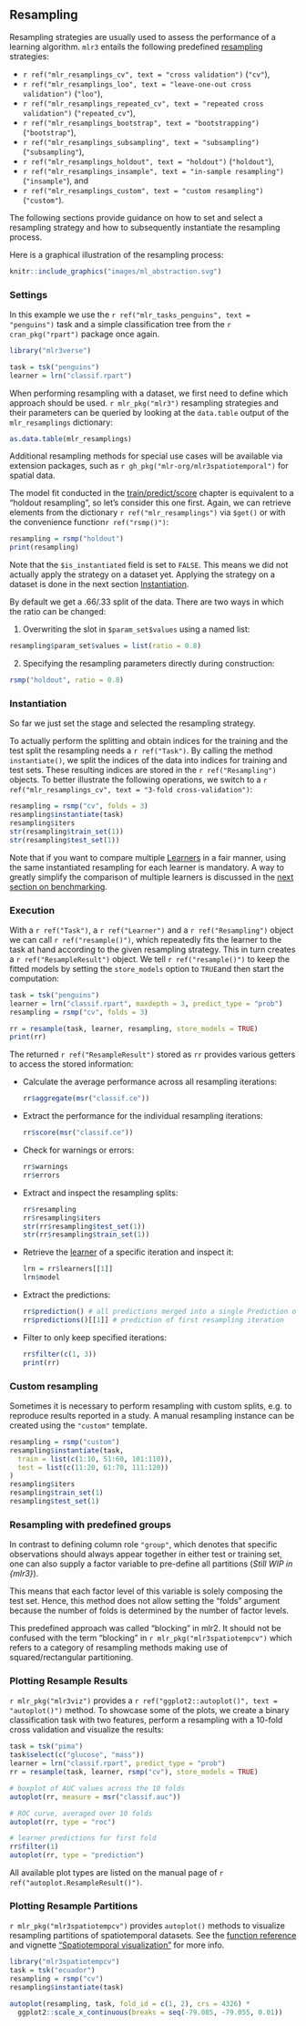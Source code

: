 ## Resampling {#resampling}

Resampling strategies are usually used to assess the performance of a learning algorithm.
`mlr3` entails the following predefined [resampling](#resampling) strategies:

- `r ref("mlr_resamplings_cv", text = "cross validation")` (`"cv"`),
- `r ref("mlr_resamplings_loo", text = "leave-one-out cross validation")` (`"loo"`),
- `r ref("mlr_resamplings_repeated_cv", text = "repeated cross validation")` (`"repeated_cv"`),
- `r ref("mlr_resamplings_bootstrap", text = "bootstrapping")` (`"bootstrap"`),
- `r ref("mlr_resamplings_subsampling", text = "subsampling")` (`"subsampling"`),
- `r ref("mlr_resamplings_holdout", text = "holdout")` (`"holdout"`),
- `r ref("mlr_resamplings_insample", text = "in-sample resampling")` (`"insample"`), and
- `r ref("mlr_resamplings_custom", text = "custom resampling")` (`"custom"`).

The following sections provide guidance on how to set and select a resampling strategy and how to subsequently instantiate the resampling process.

Here is a graphical illustration of the resampling process:

```r
knitr::include_graphics("images/ml_abstraction.svg")
```

### Settings {#resampling-settings}

In this example we use the `r ref("mlr_tasks_penguins", text = "penguins")` task and a simple classification tree from the `r cran_pkg("rpart")` package once again.

```r
library("mlr3verse")

task = tsk("penguins")
learner = lrn("classif.rpart")
```

When performing resampling with a dataset, we first need to define which approach should be used.
`r mlr_pkg("mlr3")` resampling strategies and their parameters can be queried by looking at the `data.table` output of the `mlr_resamplings` dictionary:

```r
as.data.table(mlr_resamplings)
```
Additional resampling methods for special use cases will be available via extension packages, such as `r gh_pkg("mlr-org/mlr3spatiotemporal")` for spatial data.

The model fit conducted in the [train/predict/score](#train-predict) chapter is equivalent to a "holdout resampling", so let's consider this one first.
Again, we can retrieve elements from the dictionary `r ref("mlr_resamplings")` via `$get()` or with the convenience function`r ref("rsmp()")`:

```r
resampling = rsmp("holdout")
print(resampling)
```

Note that the `$is_instantiated` field is set to `FALSE`.
This means we did not actually apply the strategy on a dataset yet.
Applying the strategy on a dataset is done in the next section [Instantiation](#resampling-inst).

By default we get a .66/.33 split of the data.
There are two ways in which the ratio can be changed:

1. Overwriting the slot in `$param_set$values` using a named list:

```r
resampling$param_set$values = list(ratio = 0.8)
```

2. Specifying the resampling parameters directly during construction:

```r
rsmp("holdout", ratio = 0.8)
```

### Instantiation {#resampling-inst}

So far we just set the stage and selected the resampling strategy.

To actually perform the splitting and obtain indices for the training and the test split the resampling needs a `r ref("Task")`.
By calling the method `instantiate()`, we split the indices of the data into indices for training and test sets.
These resulting indices are stored in the `r ref("Resampling")` objects.
To better illustrate the following operations, we switch to a `r ref("mlr_resamplings_cv", text = "3-fold cross-validation")`:

```r
resampling = rsmp("cv", folds = 3)
resampling$instantiate(task)
resampling$iters
str(resampling$train_set(1))
str(resampling$test_set(1))
```

Note that if you want to compare multiple [Learners](#learners) in a fair manner, using the same instantiated resampling for each learner is mandatory.
A way to greatly simplify the comparison of multiple learners is discussed in the [next section on benchmarking](#benchmarking).


### Execution {#resampling-exec}

With a `r ref("Task")`, a `r ref("Learner")` and a `r ref("Resampling")` object we can call `r ref("resample()")`, which repeatedly fits the learner to the task at hand according to the given resampling strategy.
This in turn creates a `r ref("ResampleResult")` object.
We tell `r ref("resample()")` to keep the fitted models by setting the `store_models` option to `TRUE`and then start the computation:

```r
task = tsk("penguins")
learner = lrn("classif.rpart", maxdepth = 3, predict_type = "prob")
resampling = rsmp("cv", folds = 3)

rr = resample(task, learner, resampling, store_models = TRUE)
print(rr)
```

The returned `r ref("ResampleResult")` stored as `rr` provides various getters to access the stored information:

- Calculate the average performance across all resampling iterations:

    ```r
    rr$aggregate(msr("classif.ce"))
    ```
- Extract the performance for the individual resampling iterations:

    ```r
    rr$score(msr("classif.ce"))
    ```
- Check for warnings or errors:

    ```r
    rr$warnings
    rr$errors
    ```
- Extract and inspect the resampling splits:

    ```r
    rr$resampling
    rr$resampling$iters
    str(rr$resampling$test_set(1))
    str(rr$resampling$train_set(1))
    ```
- Retrieve the [learner](#learners) of a specific iteration and inspect it:

    ```r
    lrn = rr$learners[[1]]
    lrn$model
    ```
- Extract the predictions:

    ```r
    rr$prediction() # all predictions merged into a single Prediction object
    rr$predictions()[[1]] # prediction of first resampling iteration
    ```
- Filter to only keep specified iterations:

    ```r
    rr$filter(c(1, 3))
    print(rr)
    ```

### Custom resampling {#resamp-custom}

Sometimes it is necessary to perform resampling with custom splits, e.g. to reproduce results reported in a study.
A manual resampling instance can be created using the `"custom"` template.

```r
resampling = rsmp("custom")
resampling$instantiate(task,
  train = list(c(1:10, 51:60, 101:110)),
  test = list(c(11:20, 61:70, 111:120))
)
resampling$iters
resampling$train_set(1)
resampling$test_set(1)
```

### Resampling with predefined groups

In contrast to defining column role `"group"`, which denotes that specific observations should always appear together in either test or training set, one can also supply a factor variable to pre-define all partitions (*Still WIP in {mlr3}*).

This means that each factor level of this variable is solely composing the test set.
Hence, this method does not allow setting the "folds" argument because the number of folds is determined by the number of factor levels.

This predefined approach was called "blocking" in mlr2.
It should not be confused with the term "blocking" in `r mlr_pkg("mlr3spatiotempcv")` which refers to a category of resampling methods making use of squared/rectangular partitioning.

### Plotting Resample Results {#autoplot-resampleresult}

`r mlr_pkg("mlr3viz")` provides a `r ref("ggplot2::autoplot()", text = "autoplot()")` method.
To showcase some of the plots, we create a binary classification task with two features, perform a resampling with a 10-fold cross validation and visualize the results:

```r
task = tsk("pima")
task$select(c("glucose", "mass"))
learner = lrn("classif.rpart", predict_type = "prob")
rr = resample(task, learner, rsmp("cv"), store_models = TRUE)

# boxplot of AUC values across the 10 folds
autoplot(rr, measure = msr("classif.auc"))

# ROC curve, averaged over 10 folds
autoplot(rr, type = "roc")

# learner predictions for first fold
rr$filter(1)
autoplot(rr, type = "prediction")
```

All available plot types are listed on the manual page of `r ref("autoplot.ResampleResult()")`.

### Plotting Resample Partitions {#autoplot-resample-partition}

`r mlr_pkg("mlr3spatiotempcv")` provides `autoplot()` methods to visualize resampling partitions of spatiotemporal datasets.
See the [function reference](https://mlr3spatiotempcv.mlr-org.com/reference) and vignette ["Spatiotemporal visualization"](https://mlr3spatiotempcv.mlr-org.com/articles/spatiotemp-viz.html) for more info.

```r
library("mlr3spatiotempcv")
task = tsk("ecuador")
resampling = rsmp("cv")
resampling$instantiate(task)

autoplot(resampling, task, fold_id = c(1, 2), crs = 4326) *
  ggplot2::scale_x_continuous(breaks = seq(-79.085, -79.055, 0.01))
```

